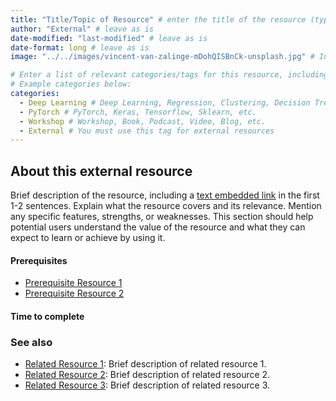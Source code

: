 ```yaml
---
title: "Title/Topic of Resource" # enter the title of the resource (typically the name of the article/workshop/video/book/etc. )
author: "External" # leave as is
date-modified: "last-modified" # leave as is
date-format: long # leave as is
image: "../../images/vincent-van-zalinge-mDohQISBnCk-unsplash.jpg" # In your local copy of the Nexus repository, add a representative image for this resource to the images folder. Both PNGs and JPGs are acceptable formats. Adjust the filename here from "vincent-van-zalinge-mDohQISBnCk-unsplash.jpg" to the name of your image.

# Enter a list of relevant categories/tags for this resource, including the type (workshop, book, video, podcast, etc.) topic of focus, and anything else that might be relevant. Please check out the tags which are already being used on Nexus by visiting https://uw-madison-datascience.github.io/ML-X-Nexus/Resources/ and looking under "Categories". Avoid repeating tags with alternative spelling (e.g., use Deep Learning rather than DL since Deep Learning is already being used.). 
# Example categories below:
categories: 
  - Deep Learning # Deep Learning, Regression, Clustering, Decision Trees, etc.
  - PyTorch # PyTorch, Keras, Tensorflow, Sklearn, etc.
  - Workshop # Workshop, Book, Podcast, Video, Blog, etc.
  - External # You must use this tag for external resources
---
```

<!-- MARKDOWN COMMENT: For a good example of an external resource post, check out: 
https://uw-madison-datascience.github.io/ML-X-Nexus/Resources/Deep-learning_Keras/

... and the .qmd file which stores the page's content
https://github.com/UW-Madison-DataScience/ML-X-Nexus/blob/main/Resources/Deep-learning_Keras/index.qmd

-->
## About this external resource
<!-- MARKDOWN COMMENT: Replace the instructions below with your resource description -->
Brief description of the resource, including a [text embedded link](URL) in the first 1-2 sentences. Explain what the resource covers and its relevance. Mention any specific features, strengths, or weaknesses. This section should help potential users understand the value of the resource and what they can expect to learn or achieve by using it. 

<!-- MARKDOWN COMMENT: If any prerequisite knowledge is required (e.g., Intro ML, Python, Intro Deep Learning), please also mention this — preferably by linking to existing materials on Nexus, e.g., ...
-->
#### Prerequisites
- [Prerequisite Resource 1](Link to related Nexus resource 1)
- [Prerequisite Resource 2](Link to related Nexus resource 2)

#### Time to complete
<!-- MARKDOWN COMMENT: 

If this resource is a workshop/tutorial or similar, please provide an estimate for how long it takes to work through the materials. If you are unsure, write "TBD (use "Improve this page" to add your estimate!)". Users of Nexus can use the the "Improve this page" functionality to add an estimate later. 

If a timing estimate doesn't apply, please remove the "#### Time to complete" header above
-->

### See also
<!-- MARKDOWN COMMENT: Please Check the existing resources on Nexus to see if any other related resources (e.g., related books/videos, blog posts commenting on the resource, alternative approaches/frameworks, etc.) should be linked below. You are also encouraged to link to other resources which don't currently reside on Nexus. If you're feeling ambitious, you may wish to post those to Nexus as well.  -->
- [Related Resource 1](Link to related resource 1): Brief description of related resource 1.
- [Related Resource 2](Link to related resource 2): Brief description of related resource 2.
- [Related Resource 3](Link to related resource 3): Brief description of related resource 3.

